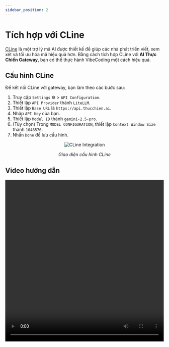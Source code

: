 ```yaml
---
sidebar_position: 2
---
```

# Tích hợp với CLine

[CLine](https://cline.bot/) là một trợ lý mã AI được thiết kế để giúp các nhà phát triển viết, xem xét và tối ưu hóa mã hiệu quả hơn. Bằng cách tích hợp CLine với **AI Thực Chiến Gateway**, bạn có thể thực hành VibeCoding một cách hiệu quả.

## Cấu hình CLine

Để kết nối CLine với gateway, bạn làm theo các bước sau:

1.  Truy cập `Settings` ⚙️ > `API Configuration`.
2.  Thiết lập `API Provider` thành `LiteLLM`.
3.  Thiết lập `Base URL` là `https://api.thucchien.ai`.
4.  Nhập `API Key` của bạn.
5.  Thiết lập `Model ID` thành `gemini-2.5-pro`.
6.  (Tùy chọn) Trong `MODEL CONFIGURATION`, thiết lập `Context Window Size` thành `1048576`.
7.  Nhấn `Done` để lưu cấu hình.

<div align="center">

![CLine Integration](@site/static/img/cline_integration.png)

*Giao diện cấu hình CLine*

</div>

## Video hướng dẫn
<video width="100%" height="512" controls>
  <source src={ClineIntegrationVideo} />
</video>
